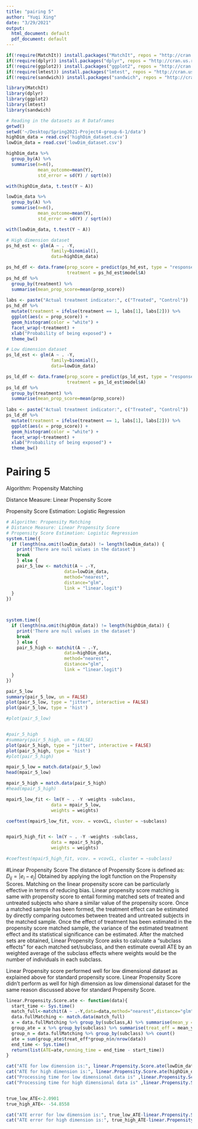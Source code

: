 ```yaml
---
title: "pairing 5"
author: "Yuqi Xing"
date: "3/29/2021"
output:
  html_document: default
  pdf_document: default
---
```

 

```r
if(!require(MatchIt)) install.packages("MatchIt", repos = "http://cran.us.r-project.org")
if(!require(dplyr)) install.packages("dplyr", repos = "http://cran.us.r-project.org")
if(!require(ggplot2)) install.packages("ggplot2", repos = "http://cran.us.r-project.org")
if(!require(lmtest)) install.packages("lmtest", repos = "http://cran.us.r-project.org")
if(!require(sandwich)) install.packages("sandwich", repos = "http://cran.us.r-project.org")

library(MatchIt)
library(dplyr)
library(ggplot2)
library(lmtest) 
library(sandwich) 
```

```r
# Reading in the datasets as R Dataframes
getwd()
setwd('~/Desktop/Spring2021-Project4-group-6-1/data')
highDim_data = read.csv('highDim_dataset.csv')
lowDim_data = read.csv('lowDim_dataset.csv')

highDim_data %>% 
  group_by(A) %>% 
  summarise(n=n(),
            mean_outcome=mean(Y),
            std_error = sd(Y) / sqrt(n))

with(highDim_data, t.test(Y ~ A))

lowDim_data %>% 
  group_by(A) %>% 
  summarise(n=n(),
            mean_outcome=mean(Y),
            std_error = sd(Y) / sqrt(n))

with(lowDim_data, t.test(Y ~ A))
```

```r
# High dimension dataset
ps_hd_est <- glm(A ~ . -Y,
                 family=binomial(), 
                 data=highDim_data)

ps_hd_df <- data.frame(prop_score = predict(ps_hd_est, type = "response"),
                       treatment = ps_hd_est$model$A)
ps_hd_df %>%
  group_by(treatment) %>% 
  summarise(mean_prop_score=mean(prop_score))
  
labs <- paste("Actual treatment indicator:", c("Treated", "Control"))
ps_hd_df %>%
  mutate(treatment = ifelse(treatment == 1, labs[1], labs[2])) %>%
  ggplot(aes(x = prop_score)) +
  geom_histogram(color = "white") +
  facet_wrap(~treatment) +
  xlab("Probability of being exposed") +
  theme_bw()

# Low dimension dataset
ps_ld_est <- glm(A ~ . -Y,
                 family=binomial(), 
                 data=lowDim_data)

ps_ld_df <- data.frame(prop_score = predict(ps_ld_est, type = "response"),
                       treatment = ps_ld_est$model$A)
ps_ld_df %>%
  group_by(treatment) %>% 
  summarise(mean_prop_score=mean(prop_score))
  
labs <- paste("Actual treatment indicator:", c("Treated", "Control"))
ps_ld_df %>%
  mutate(treatment = ifelse(treatment == 1, labs[1], labs[2])) %>%
  ggplot(aes(x = prop_score)) +
  geom_histogram(color = "white") +
  facet_wrap(~treatment) +
  xlab("Probability of being exposed") +
  theme_bw()
```


# Pairing 5
Algorithm: Propensity Matching

Distance Measure: Linear Propensity Score

Propensity Score Estimation: Logistic Regression
```r
# Algorithm: Propensity Matching
# Distance Measure: Linear Propensity Score
# Propensity Score Estimation: Logistic Regression
system.time({
  if (length(na.omit(lowDim_data)) != length(lowDim_data)) {
    print('There are null values in the dataset')
    break
    } else {
    pair_5_low <- matchit(A ~ .-Y,
                      data=lowDim_data,
                      method="nearest",
                      distance="glm",
                      link = "linear.logit")
  }  
})



system.time({
  if (length(na.omit(highDim_data)) != length(highDim_data)) {
    print('There are null values in the dataset')
    break
    } else {
    pair_5_high <- matchit(A ~ .-Y,
                      data=highDim_data,
                      method="nearest",
                      distance="glm",
                      link = "linear.logit")
  }  
})
```

```r
pair_5_low
summary(pair_5_low, un = FALSE)
plot(pair_5_low, type = "jitter", interactive = FALSE)
plot(pair_5_low, type = 'hist')

#plot(pair_5_low)


#pair_5_high
#summary(pair_5_high, un = FALSE)
plot(pair_5_high, type = "jitter", interactive = FALSE)
plot(pair_5_high, type = 'hist')
#plot(pair_5_high)
```


```r
mpair_5_low = match.data(pair_5_low)
head(mpair_5_low)

mpair_5_high = match.data(pair_5_high)
#head(mpair_5_high)
```

```r
mpair5_low_fit <- lm(Y ~ . -Y -weights -subclass,
                 data = mpair_5_low,
                 weights = weights)

coeftest(mpair5_low_fit, vcov. = vcovCL, cluster = ~subclass)


mpair5_high_fit <- lm(Y ~ . -Y -weights -subclass,
                 data = mpair_5_high,
                 weights = weights)

#coeftest(mpair5_high_fit, vcov. = vcovCL, cluster = ~subclass)
```


#Linear Propensity Score
The distance of Propensity Score is defined as:
$D_{ij}=|e_i-e_j|$
Obtained by applying the logit function on the Propensity Scores.
Matching on the linear propensity score can be particularly effective in terms of reducing bias.
Linear propensity score matching is same with propensity score to entail forming matched sets of treated and untreated subjects who share a similar value of the propensity score. Once a matched sample has been formed, the treatment effect can be estimated by directly comparing outcomes between treated and untreated subjects in the matched sample. Once the effect of treatment has been estimated in the propensity score matched sample, the variance of the estimated treatment effect and its statistical significance can be estimated. 
After the matched sets are obtained, Linear Propensity Score asks to calculate a “subclass effects” for each matched set/subclass, and then estimate overall ATE by an weighted average of the subclass effects where weights would be the number of individuals in each subclass.


Linear Propensity score performed well for low dimensional dataset as explained above for standard propensity score.
Linear Propensity Score didn't perform as well for high dimension as low dimensional dataset for the same reason discussed above for standard Propensity Score.

```r
linear.Propensity.Score.ate <- function(data){
  start_time <- Sys.time()
  match_full<-matchit(A ~ .-Y,data=data,method="nearest",distance="glm",link = "linear.logit")
  data.fullMatching <- match.data(match_full)
  x = data.fullMatching %>% group_by(subclass,A) %>% summarise(mean_y = mean(Y), .groups = 'drop')
  group_ate = x %>% group_by(subclass) %>% summarise(treat_eff = mean_y[A == 1] - mean_y[A == 0], .groups = 'drop')
  group_n = data.fullMatching %>% group_by(subclass) %>% count()
  ate = sum(group_ate$treat_eff*group_n$n/nrow(data))
  end_time <- Sys.time()
  return(list(ATE=ate,running_time = end_time - start_time))
}

cat("ATE for low dimension is:", linear.Propensity.Score.ate(lowDim_data)$ATE, ".\n")
cat("ATE for high dimension is:", linear.Propensity.Score.ate(highDim_data)$ATE, ".\n")
cat("Processing time for low dimensional data is" ,linear.Propensity.Score.ate(lowDim_data)$running_time, "seconds", ".\n")
cat("Processing time for high dimensional data is" ,linear.Propensity.Score.ate(highDim_data)$running_time, "seconds", ".\n")


true_low_ATE<-2.0901
true_high_ATE<- -54.8558

cat("ATE error for low dimension is:", true_low_ATE-linear.Propensity.Score.ate(lowDim_data)$ATE, ".\n")
cat("ATE error for high dimension is:", true_high_ATE-linear.Propensity.Score.ate(highDim_data)$ATE, ".\n")
```































